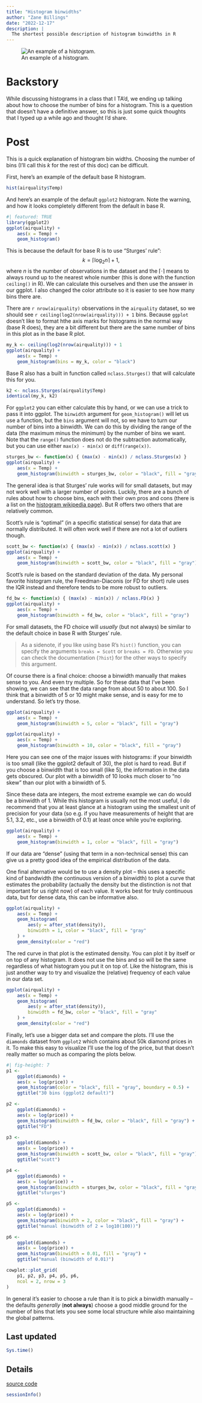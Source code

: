 ```yaml
---
title: "Histogram binwidths"
author: "Zane Billings"
date: "2022-12-17"
description: |
  The shortest possible description of histogram binwidths in R
---
```


![An example of a histogram.](image.png)

# Backstory

While discussing histograms in a class that I TA'd, we ending up talking about
how to choose the number of bins for a histogram. This is a question that
doesn't have a definitive answer, so this is just some quick thoughts that I
typed up a while ago and thought I'd share.

# Post

This is a quick explanation of histogram bin widths. Choosing the number of bins (I'll call this $k$ for the rest of this doc) can be difficult.

First, here's an example of the default base R histogram.

```r
hist(airquality$Temp)
```

And here's an example of the default `ggplot2` histogram. Note the warning, and how it looks completely different from the default in base R.

```r
#| featured: TRUE
library(ggplot2)
ggplot(airquality) +
	aes(x = Temp) +
	geom_histogram()
```

This is because the default for base R is to use "Sturges' rule":
$$k = \left\lceil \log_2 n \right\rceil + 1,$$
where $n$ is the number of observations in the dataset and the $\lceil \cdot \rceil$ means to always round up to the nearest whole number (this is done with the function `ceiling()` in R). We can calculate this ourselves and then use the answer in our ggplot. I also changed the color attribute so it is easier to see how many bins there are.

There are `r nrow(airquality)` observations in the `airquality` dataset, so we should see `r ceiling(log2(nrow(airquality))) + 1` bins. Because `ggplot` doesn't like to format hthe axis marks for histograms in the normal way (base R does), they are a bit different but there are the same number of bins in this plot as in the base R plot.

```r
my_k <- ceiling(log2(nrow(airquality))) + 1
ggplot(airquality) +
	aes(x = Temp) +
	geom_histogram(bins = my_k, color = "black")
```

Base R also has a built in function called `nclass.Sturges()` that will calculate this for you.

```r
k2 <- nclass.Sturges(airquality$Temp)
identical(my_k, k2)
```

For `ggplot2` you can either calculate this by hand, or we can use a trick to pass it into ggplot. The `binwidth` argument for `geom_histogram()` will let us use a function, but the `bins` argument will not, so we have to turn our number of bins into a binwidth. We can do this by dividing the range of the data (the maximum minus the minimum) by the number of bins we want. Note that the `range()` function does not do the subtraction automatically, but you can use either `max(x) - min(x)` or `diff(range(x))`.

```r
sturges_bw <- function(x) { (max(x) - min(x)) / nclass.Sturges(x) }
ggplot(airquality) +
	aes(x = Temp) +
	geom_histogram(binwidth = sturges_bw, color = "black", fill = "gray")
```

The general idea is that Sturges' rule works will for small datasets, but may not work well with a larger number of points. Luckily, there are a bunch of rules about how to choose bins, each with their own pros and cons (there is a list on the [histogram wikipedia page](https://en.wikipedia.org/wiki/Histogram#Number_of_bins_and_width)). But R offers two others that are relatively common.

Scott's rule is "optimal" (in a specific statistical sense) for data that are normally distributed. It will often work well if there are not a lot of outliers though.

```r
scott_bw <- function(x) { (max(x) - min(x)) / nclass.scott(x) }
ggplot(airquality) +
	aes(x = Temp) +
	geom_histogram(binwidth = scott_bw, color = "black", fill = "gray")
```

Scott's rule is based on the standard deviation of the data. My personal favorite histogram rule, the Freedman-Diaconis (or FD for short) rule uses the IQR instead and therefore tends to be more robust to outliers.

```r
fd_bw <- function(x) { (max(x) - min(x)) / nclass.FD(x) }
ggplot(airquality) +
	aes(x = Temp) +
	geom_histogram(binwidth = fd_bw, color = "black", fill = "gray")
```

For small datasets, the FD choice will *usually* (but not always) be similar to the default choice in base R with Sturges' rule. 

> As a sidenote, if you like using base R's `hist()` function, you can specify the arguments `breaks = Scott` or `breaks = FD`. Otherwise you can check the documentation (`?hist`) for the other ways to specify this argument.

Of course there is a final choice: choose a binwidth manually that makes sense to you. And even try multiple. So for these data that I've been showing, we can see that the data range from about 50 to about 100. So I think that a binwidth of 5 or 10 might make sense, and is easy for me to understand. So let's try those.

```r
ggplot(airquality) +
	aes(x = Temp) +
	geom_histogram(binwidth = 5, color = "black", fill = "gray")
```

```r
ggplot(airquality) +
	aes(x = Temp) +
	geom_histogram(binwidth = 10, color = "black", fill = "gray")
```

Here you can see one of the major issues with histograms: if your binwidth is too small (like the ggplot2 default of 30), the plot is hard to read. But if you choose a binwidth that is too small (like 5), the information in the data gets obscured. Our plot with a binwidth of 10 looks much closer to "no skew" than our plot with a binwidth of 5.

Since these data are integers, the most extreme example we can do would be a binwidth of 1. While this histogram is usually not the most useful, I do recommend that you at least glance at a histogram using the smallest unit of precision for your data (so e.g. if you have measurements of height that are 5.1, 3.2, etc., use a binwidth of 0.1) at least once while you're exploring.

```r
ggplot(airquality) +
	aes(x = Temp) +
	geom_histogram(binwidth = 1, color = "black", fill = "gray")
```

If our data are "dense" (using that term in a non-technical sense) this can give us a pretty good idea of the empirical distribution of the data.

One final alternative would be to use a density plot -- this uses a specific kind of bandwidth (the continuous version of a binwidth) to plot a curve that estimates the probability (actually the density but the distinction is not that important for us right now) of each value. It works best for truly continuous data, but for dense data, this can be informative also.

```r
ggplot(airquality) +
	aes(x = Temp) +
	geom_histogram(
		aes(y = after_stat(density)),
		binwidth = 1, color = "black", fill = "gray"
	) +
	geom_density(color = "red")
```

The red curve in that plot is the estimated density. You can plot it by itself or on top of any histogram. It does not use the bins and so will be the same regardless of what histogram you put it on top of. Like the histogram, this is just another way to try and visualize the (relative) frequency of each value in our data set.

```r
ggplot(airquality) +
	aes(x = Temp) +
	geom_histogram(
		aes(y = after_stat(density)),
		binwidth = fd_bw, color = "black", fill = "gray"
	) +
	geom_density(color = "red")
```

Finally, let's use a bigger data set and compare the plots. I'll use the `diamonds` dataset from `ggplot2` which contains about 50k diamond prices in it. To make this easy to visualize I'll use the log of the price, but that doesn't really matter so much as comparing the plots below.

```r
#| fig-height: 7
p1 <- 
	ggplot(diamonds) +
	aes(x = log(price)) +
	geom_histogram(color = "black", fill = "gray", boundary = 0.5) +
	ggtitle("30 bins (ggplot2 default)")

p2 <- 
	ggplot(diamonds) +
	aes(x = log(price)) +
	geom_histogram(binwidth = fd_bw, color = "black", fill = "gray") +
	ggtitle("FD")

p3 <- 
	ggplot(diamonds) +
	aes(x = log(price)) +
	geom_histogram(binwidth = scott_bw, color = "black", fill = "gray") +
	ggtitle("scott")

p4 <- 
	ggplot(diamonds) +
	aes(x = log(price)) +
	geom_histogram(binwidth = sturges_bw, color = "black", fill = "gray") +
	ggtitle("sturges")

p5 <- 
	ggplot(diamonds) +
	aes(x = log(price)) +
	geom_histogram(binwidth = 2, color = "black", fill = "gray") +
	ggtitle("manual (binwidth of 2 = log10(100))")

p6 <- 
	ggplot(diamonds) +
	aes(x = log(price)) +
	geom_histogram(binwidth = 0.01, fill = "gray") +
	ggtitle("manual (binwidth of 0.01)")

cowplot::plot_grid(
	p1, p2, p3, p4, p5, p6,
	ncol = 2, nrow = 3
)
```

In general it's easier to choose a rule than it is to pick a binwidth manually -- the defaults *generally* (**not always**) choose a good middle ground for the number of bins that lets you see some local structure while also maintaining the global patterns.

## Last updated {.appendix}
 
```r
Sys.time()
```

## Details {.appendix}

[source code](https://github.com/wzbillings/zlog/tree/master/_posts/posts/2022-12-17_histogram-bins/index.qmd)

```r
sessionInfo()
```

<!-- END OF FILE -->
